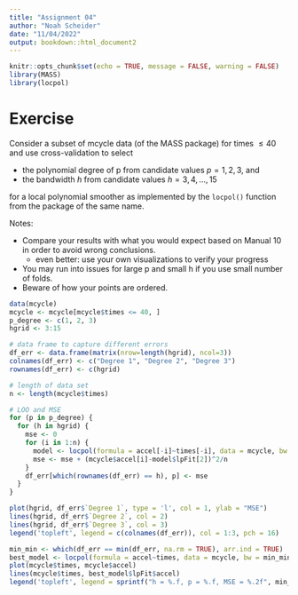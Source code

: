```yaml
---
title: "Assignment 04"
author: "Noah Scheider"
date: "11/04/2022"
output: bookdown::html_document2
---
```


```r
knitr::opts_chunk$set(echo = TRUE, message = FALSE, warning = FALSE)
library(MASS)
library(locpol)
```

# Exercise

Consider a subset of mcycle data (of the MASS package) for times $≤ 40$ and use cross-validation to select

* the polynomial degree of p from candidate values $p = 1, 2, 3$, and 
* the bandwidth $h$ from candidate values $h = 3, 4, . . . , 15$

for a local polynomial smoother as implemented by the `locpol()` function from the package of the same name.

Notes:

* Compare your results with what you would expect based on Manual 10 in order to avoid wrong conclusions.
  * even better: use your own visualizations to verify your progress
* You may run into issues for large p and small h if you use small number of folds.
* Beware of how your points are ordered.

```r
data(mcycle)
mcycle <- mcycle[mcycle$times <= 40, ]
p_degree <- c(1, 2, 3)
hgrid <- 3:15

# data frame to capture different errors
df_err <- data.frame(matrix(nrow=length(hgrid), ncol=3))
colnames(df_err) <- c("Degree 1", "Degree 2", "Degree 3")
rownames(df_err) <- c(hgrid)

# length of data set
n <- length(mcycle$times)

# LOO and MSE
for (p in p_degree) {
  for (h in hgrid) {
    mse <- 0
    for (i in 1:n) {
      model <- locpol(formula = accel[-i]~times[-i], data = mcycle, bw = h, deg = p, xeval = mcycle$times[i])
      mse <- mse + (mcycle$accel[i]-model$lpFit[2])^2/n
    }
    df_err[which(rownames(df_err) == h), p] <- mse
  }
}

plot(hgrid, df_err$`Degree 1`, type = 'l', col = 1, ylab = "MSE")
lines(hgrid, df_err$`Degree 2`, col = 2)
lines(hgrid, df_err$`Degree 3`, col = 3)
legend('topleft', legend = c(colnames(df_err)), col = 1:3, pch = 16)

min_min <- which(df_err == min(df_err, na.rm = TRUE), arr.ind = TRUE)
best_model <- locpol(formula = accel~times, data = mcycle, bw = min_min[1], deg = min_min[2], xeval = mcycle$times)
plot(mcycle$times, mcycle$accel)
lines(mcycle$times, best_model$lpFit$accel)
legend('topleft', legend = sprintf("h = %.f, p = %.f, MSE = %.2f", min_min[1], min_min[2], df_err[min_min]))

```


